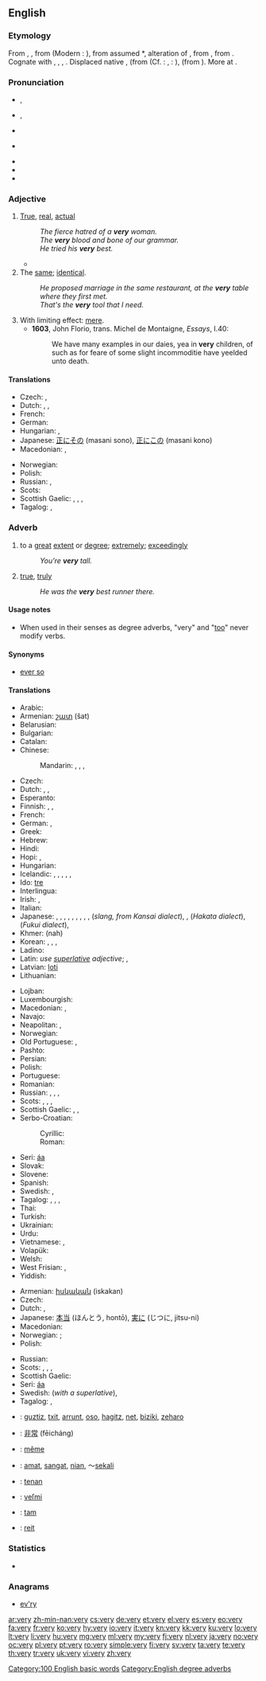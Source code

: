 ==English==

{{wikipedia}}

===Etymology===
From {{etyl|enm}} {{term|verray|lang=enm}}, {{term|verrai||true|lang=enm}}, from {{etyl|fro}} {{term|verai||true|lang=fro}} (Modern {{etyl|fr|-}}: {{term|vrai|lang=fr}}), from assumed {{etyl|VL.}} *{{term||vērācus|lang=la}}, alteration of {{etyl|la}} {{term|verax|vērāx|truthful|lang=la}}, from {{etyl|la}} {{term|verus|vērus|true|lang=la}}, from {{etyl|ine-pro|en}} {{recons|wēr-||true, benevolent|lang=ine-pro}}. Cognate with {{etyl|ang|-}} {{term|wær|wǣr|sc=Latinx|true, correct|lang=ang}}, {{etyl|nl|-}} {{term|waar||true|lang=nl}}, {{etyl|de|-}} {{term|wahr||true|lang=de}}, {{etyl|is|-}} {{term|alvöru||earnest|lang=is}}. Displaced native {{etyl|enm|-}} {{term|sore|lang=enm}}, {{term|sar|sār|very|lang=enm}} (from {{etyl|ang|-}} {{term|sar|sār|grievous, extreme|lang=ang}} (Cf. {{etyl|de|-}}: {{term|sehr|lang=de}}, {{etyl|nl|-}}: {{term|zeer|lang=nl}}), {{etyl|enm|-}} {{term|wel||very|lang=enm}} (from {{etyl|ang|-}} {{term|wel||well, very|lang=ang}}). More at {{l|en|warlock}}.

===Pronunciation===
* {{a|RP}} {{IPA|/ˈvɛɹɪ/}}, {{X-SAMPA|/"vEr\I/}}
* {{a|UK|US}} {{IPA|/ˈvɛɹi/}}, {{X-SAMPA|/"vEr\i/}}
* {{audio|en-us-ne-very.ogg|Audio (US)}} {{qualifier|in accents without the [[w:English-language_vowel_changes_before_historic_/r/#Mary.E2.80.93marry.E2.80.93merry_merger|"Mary, marry, merry" merger]]}} 
* {{audio|en-us-very.ogg|Audio (US)}} {{qualifier|in accents with the [[w:English-language_vowel_changes_before_historic_/r/#Mary.E2.80.93marry.E2.80.93merry_merger|"Mary, marry, merry" merger]]}}
* {{audio|En-uk-very.ogg|Audio (UK)}}
* {{hyphenation|ver|y}}
* {{rhymes|ɛri}}

===Adjective===
{{en-adj|verier|veriest}}

# [[true|True]], [[real]], [[actual]]
#: ''The fierce hatred of a '''very''' woman.''
#: ''The '''very''' blood and bone of our grammar.''
#: ''He tried his '''very''' best.''
#* {{quote-news|year=2012|date=November 7|author=Matt Bai|title=Winning a Second Term, Obama Will Confront Familiar Headwinds|work=New York Times|url=http://www.nytimes.com/2012/11/07/us/politics/in-president-obamas-second-term-familiar-challenges.html?pagewanted=all&_r=0
|passage=The country’s first black president, and its first president to reach adulthood after the Vietnam War and Watergate, Mr. Obama seemed like a digital-age leader who could at last dislodge the stalemate between those who clung to the government of the Great Society, on the one hand, and those who disdained the '''very''' idea of government, on the other.}}
# The [[same]]; [[identical]].
#: ''He proposed marriage in the same restaurant, at the '''very''' table where they first met.''
#: ''That's the '''very''' tool that I need.''
# With limiting effect: [[mere]].
#* '''1603''', John Florio, trans. Michel de Montaigne, ''Essays'', I.40:
#*: We have many examples in our daies, yea in '''very''' children, of such as for feare of some slight incommoditie have yeelded unto death.

====Translations====
{{trans-top|the same; identical}}
* Czech: {{t+|cs|týž}}, {{t+|cs|tentýž}}
* Dutch: {{t+|nl|zelfde}}, {{t+|nl|dezelfde}}, {{t+|nl|hetzelfde}}
* French: {{t+|fr|même}}
* German: {{t+|de|derselbe}}
* Hungarian: {{t+|hu|ugyanaz}}, {{t-|hu|egyazon}}
* Japanese: [[正に]][[その]] (masani sono), [[正に]][[この]] (masani kono)
* Macedonian: {{t-|mk|сам|tr=sam}},  {{t-|mk|самиот|tr=sámiot}}
{{trans-mid}}
* Norwegian: {{t+|no|samme}}
* Polish: {{t+|pl|identyczny}}
* Russian: {{t+|ru|самый||tr=sámyj}}, {{t+|ru|тот самый|tr=tot sámyj|sc=Cyrl}}
* Scots: {{tø|sco|vera|xs=Scots}}
* Scottish Gaelic: {{t-|gd|aon|xs=Scottish Gaelic}},  {{t-|gd|ceart|xs=Scottish Gaelic}},  {{t-|gd|ceudna|xs=Scottish Gaelic}},  {{t-|gd|dearbh|xs=Scottish Gaelic}}
* Tagalog: {{t-|tl|talaga|xs=Tagalog}},  {{t-|tl|talagang|xs=Tagalog}}
{{trans-bottom}}

===Adverb===
{{en-adv|-}}

# to a [[great]] [[extent]] or [[degree]]; [[extremely]]; [[exceedingly]]
#: ''You’re '''very''' tall.''
# [[true]], [[truly]]
#: ''He was the '''very''' best runner there.''

====Usage notes====
* When used in their senses as degree adverbs, "very" and "[[too]]" never modify verbs.

====Synonyms====
* {{sense|to a great extent}} [[ever so]]

====Translations====
{{trans-top|to a high degree}}
* Arabic: {{t+|ar|جدا|alt=جِدًا|tr=jíddan}}
* Armenian: [[շատ]] (šat)
* Belarusian: {{t+|be|вельмі|tr=vél'mi|xs=Belarusian}}
* Bulgarian: {{t+|bg|много|tr=mnógo}}
* Catalan: {{t+|ca|molt}}
* Chinese:
*: Mandarin: {{t-|cmn|很|tr=hĕn|sc=Hani}},  {{t-|cmn|太|tr=tài|sc=Hani}},  {{t-|cmn|非常|tr=fēicháng|sc=Hani}},  {{t-|cmn|超|tr=chāo|sc=Hani}}
* Czech: {{t+|cs|velmi}}
* Dutch: {{t+|nl|zeer}}, {{t+|nl|heel}}, {{t+|nl|erg}}
* Esperanto: {{t+|eo|tre|xs=Esperanto}}
* Finnish: {{t+|fi|erittäin}}, {{t+|fi|kovin}}, {{t+|fi|hyvin}}
* French: {{t+|fr|très}}
* German: {{t+|de|sehr}}, {{t+|de|ganz}}
* Greek: {{t+|el|πολύ|tr=polý}}
* Hebrew: {{t-|he|מאוד|tr=məód}}
* Hindi: {{t+|hi|बहुत|tr=bahut|xs=Hindi}}
* Hopi: {{tø|hop|a'ni|m}}, {{tø|hop|hin'ur|f}}
* Hungarian: {{t+|hu|nagyon}}
* Icelandic: {{t+|is|mjög}}, {{t-|is|ákaflega}}, {{t-|is|afar}}, {{t-|is|ýkja}}, {{t-|is|fjarska}}, {{t-|is|einkar}}
* Ido: [[tre]]
* Interlingua: {{t-|ia|multo}}
* Irish: {{t-|ga|an-|xs=Irish}}, {{t-|ga|ana-|xs=Irish}}
* Italian: {{t+|it|molto}}
* Japanese: {{t+|ja|とても|tr=totemó}}, {{t+|ja|かなり|tr=kanari}}, {{t-|ja|非常に|tr=ひじょうに, hijōni}}, {{t-|ja|凄く|tr=[[すごく]], sugoku}}, {{t-|ja|大変|tr=[[たいへん]], taihén}}, {{t-|ja|大分|tr=[[だいぶ]], daibu}}, {{t-|ja|随分|tr=[[ずいぶん]], zuibun}}, {{t-|ja|ずっと|tr=zutto}}, {{t-|ja|めちゃ|tr=mecha}}, {{t-|ja|めっちゃ|tr=metcha}} (''slang, from Kansai dialect''), {{t+|ja|超|tr=ちょう, chō}} {{qualifier|slang}}, {{t-|ja|ばり|tr=bari}} (''Hakata dialect''), {{t-|ja|つるつる|tr=tsuru tsuru}} (''Fukui dialect''), {{t-|ja|どえらい、でら|tr=doerai, dera|sc=Jpan}}
* Khmer: {{Khmr|[[ណាស់]]}} (nah)
* Korean: {{t+|ko|아주|tr=aju|sc=Hang}},  {{t+|ko|매우|tr=mae-u|sc=Hang}}, {{t+|ko|너무|tr=neomu|sc=Kore}}, {{t+|ko|굉장히|sc=Kore}}
* Ladino: {{tø|lad|muy}}
* Latin: ''use [[superlative]] adjective''; {{t+|la|maxime|alt=maximē}}, {{t-|la|summe|alt=summē}}
* Latvian: [[ļoti]]
* Lithuanian: {{t+|lt|labai|xs=Lithuanian}}
{{trans-mid}}
* Lojban: {{t+|jbo|mutce}}
* Luxembourgish: {{t-|lb|ganz}}
* Macedonian: {{t+|mk|многу|tr=mnógu}},  {{t-|mk|мошне|tr=móšne}}
* Navajo: {{tø|nv|ayóo}}
* Neapolitan: {{tø|nap|assai}}, {{tø|nap|nu sacco}}
* Norwegian: {{t+|no|veldig}}
* Old Portuguese: {{tø|roa-ptg|mui}}, {{tø|roa-ptg|muito}}
* Pashto: {{t+|ps|ډېر|tr=ḍer}}
* Persian: {{t+|fa|بسیار|tr=besiyâr|xs=Persian}}
* Polish: {{t+|pl|bardzo}}
* Portuguese: {{t+|pt|muito}}
* Romanian: {{t-|ro|foarte}}
* Russian: {{t+|ru|очень|tr=óčen’}},  {{t+|ru|весьма|tr=ves'má}}, {{t+|ru|изрядно|tr=izrjádno|sc=Cyrl}}, {{qualifier|colloquial}} {{t+|ru|дюже|tr=djúže|sc=Cyrl}}
* Scots: {{tø|sco|gey|xs=Scots}}, {{tø|sco|unco|xs=Scots}}, {{tø|sco|vera|xs=Scots}},
* Scottish Gaelic: {{t-|gd|glè|xs=Scottish Gaelic}}, {{t-|gd|ro|xs=Scottish Gaelic}}, {{t-|gd|fìor|xs=Scottish Gaelic}}
* Serbo-Croatian:
*: Cyrillic: {{t-|sh|врло|alt=вр̏ло|sc=Cyrl}}
*: Roman: {{t-|sh|vrlo|alt=vȑlo}}
* Seri: [[áa]]
* Slovak: {{t|sk|veľmi}}
* Slovene: {{t+|sl|zelo}}
* Spanish: {{t+|es|muy}}
* Swedish: {{t+|sv|mycket}}, {{t+|sv|väldigt}}
* Tagalog: {{t-|tl|talaga|xs=Tagalog}},  {{t-|tl|talagang|xs=Tagalog}},  {{t-|tl|sobra|xs=Tagalog}},  {{t-|tl|sobrang|xs=Tagalog}}
* Thai: {{t+|th|มาก|tr=mâak}}
* Turkish: {{t+|tr|çok}}
* Ukrainian: {{t-|uk|дуже|tr=dúže|xs=Ukrainian}}
* Urdu: {{t-|ur|بہت|tr=bahut|xs=Urdu}}
* Vietnamese: {{t+|vi|rất|xs=Vietnamese}} {{qualifier|placed before the word to intensify}}, {{t+|vi|lắm}} {{qualifier|placed after the word to intensify}}
* Volapük: {{t+|vo|vemo}}
* Welsh: {{t-|cy|iawn}}
* West Frisian: {{t-|fy|tige|xs=West Frisian}},  {{t-|fy|frij|xs=West Frisian}}
* Yiddish: {{t-|yi|זייער|tr=zeyer|xs=Yiddish}}
{{trans-bottom}}

{{trans-top|true, truly}}
* Armenian: [[իսկական]] (iskakan)
* Czech: {{t+|cs|skutečně}}
* Dutch: {{t+|nl|echt}}, {{t+|nl|uiterst}}
* Japanese: [[本当]] (ほんとう, hontō), [[実に]] (じつに, jitsu-ni)
* Macedonian: {{t-|mk|нај-|tr=naj-}}
* Norwegian: {{t+|no|veldig}}; {{t+|no|aller}}
* Polish: {{t+|pl|naprawdę}}
{{trans-mid}}
* Russian: {{t+|ru|самый|tr=sámyj}}
* Scots: {{tø|sco|gey|xs=Scots}}, {{tø|sco|unco|xs=Scots}}, {{tø|sco|vera|xs=Scots}},
* Scottish Gaelic: {{t-|gd|fìor|xs=Scottish Gaelic}}
* Seri: [[áa]]
* Swedish: {{t+|sv|allra}} (''with a superlative''), {{t+|sv|sann}} {{qualifier|archaic}}
* Tagalog: {{t-|tl|talaga|xs=Tagalog}},  {{t-|tl|talagang|xs=Tagalog}}
{{trans-bottom}}

{{checktrans-top}}
* {{ttbc|eu}}: [[guztiz]], [[txit]], [[arrunt]], [[oso]], [[hagitz]], [[net]], [[biziki]], [[zeharo]]
* {{ttbc|cmn}}: [[非常]] (fēicháng)
* {{ttbc|fr}}: [[même]]
* {{ttbc|id}}: [[amat]], [[sangat]], [[nian]], ～[[sekali]]
{{trans-mid}}
* {{ttbc|jv}}: [[tenan]]
* {{ttbc|sk}}: [[veľmi]]
* {{ttbc|tr}}: [[tam]]
* {{ttbc|cy}}: [[reit]]
{{trans-bottom}}

===Statistics===
* {{rank|than|some|other|67|very|upon|man|may}}

===Anagrams===
* [[ev'ry#English|ev'ry]]

[[Category:100 English basic words]]
[[Category:English degree adverbs]]

[[ar:very]]
[[zh-min-nan:very]]
[[cs:very]]
[[de:very]]
[[et:very]]
[[el:very]]
[[es:very]]
[[eo:very]]
[[fa:very]]
[[fr:very]]
[[ko:very]]
[[hy:very]]
[[io:very]]
[[it:very]]
[[kn:very]]
[[kk:very]]
[[ku:very]]
[[lo:very]]
[[lt:very]]
[[li:very]]
[[hu:very]]
[[mg:very]]
[[ml:very]]
[[my:very]]
[[fj:very]]
[[nl:very]]
[[ja:very]]
[[no:very]]
[[oc:very]]
[[pl:very]]
[[pt:very]]
[[ro:very]]
[[simple:very]]
[[fi:very]]
[[sv:very]]
[[ta:very]]
[[te:very]]
[[th:very]]
[[tr:very]]
[[uk:very]]
[[vi:very]]
[[zh:very]]